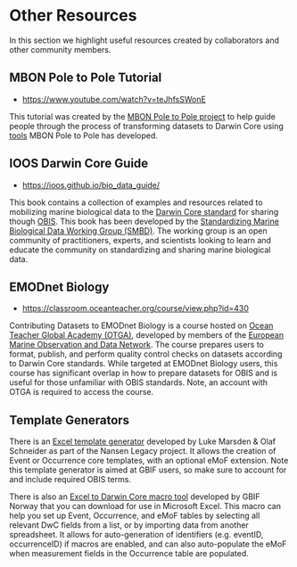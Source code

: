# Other Resources

In this section we highlight useful resources created by collaborators and other community members.

## MBON Pole to Pole Tutorial

- <https://www.youtube.com/watch?v=teJhfsSWonE>

This tutorial was created by the [MBON Pole to Pole project](https://marinebon.org/p2p/index.html) to help guide people through the process of transforming datasets to Darwin Core using [tools](https://marinebon.org/p2p/methods_data_science.html) MBON Pole to Pole has developed.

## IOOS Darwin Core Guide

- <https://ioos.github.io/bio_data_guide/>

This book contains a collection of examples and resources related to mobilizing marine biological data to the [Darwin Core standard](https://dwc.tdwg.org/) for sharing though [OBIS](https://obis.org/). This book has been developed by the [Standardizing Marine Biological Data Working Group (SMBD)](https://github.com/ioos/bio_data_guide/blob/main/README.md). The working group is an open community of practitioners, experts, and scientists looking to learn and educate the community on standardizing and sharing marine biological data.

## EMODnet Biology

- <https://classroom.oceanteacher.org/course/view.php?id=430>

Contributing Datasets to EMODnet Biology is a course hosted on [Ocean Teacher Global Academy (OTGA)](https://classroom.oceanteacher.org/), developed by members of the [European Marine Observation and Data Network](https://emodnet.ec.europa.eu/en). The course prepares users to format, publish, and perform quality control checks on datasets according to Darwin Core standards. While targeted at EMODnet Biology users, this course has significant overlap in how to prepare datasets for OBIS and is useful for those unfamiliar with OBIS standards. Note, an account with OTGA is required to access the course.

## Template Generators

There is an [Excel template generator](https://www.nordatanet.no/aen/template-generator/config%3DDarwin%20Core) developed by Luke Marsden & Olaf Schneider as part of the Nansen Legacy project. It allows the creation of Event or Occurrence core templates, with an optional eMoF extension. Note this template generator is aimed at GBIF users, so make sure to account for and include required OBIS terms.

There is also an [Excel to Darwin Core macro tool](https://zenodo.org/record/6453921#.Y9KsQkHMKmU) developed by GBIF Norway that you can download for use in Microsoft Excel. This macro can help you set up Event, Occurrence, and eMoF tables by selecting all relevant DwC fields from a list, or by importing data from another spreadsheet. It allows for auto-generation of identifiers (e.g. eventID, occurrenceID) if macros are enabled, and can also auto-populate the eMoF when measurement fields in the Occurrence table are populated.
